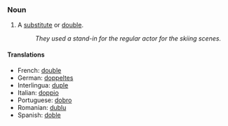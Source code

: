 ===Noun===

# A [[substitute#Noun|substitute]] or [[double]].
#: ''They used a stand-in for the regular actor for the skiing scenes.''

====Translations====

*French: [[double]] 
*German: [[doppeltes]] 
*Interlingua: [[duple]] 
*Italian: [[doppio]] 
*Portuguese: [[dobro]]
*Romanian: [[dublu]] 
*Spanish: [[doble]]